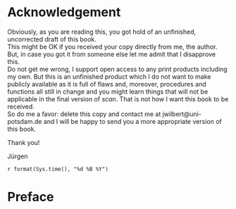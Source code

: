 # Acknowledgement {-}

Obviously, as you are reading this, you got hold of an unfinished, uncorrected draft of this book.  
This might be OK if you received your copy directly from me, the author. But, in case you got it from someone else let me admit that I disapprove this.  
Do not get me wrong, I support open access to any print products including my own. But this is an unfinished product which I do not want to make publicly available as it is full of flaws and, moreover, procedures and functions all still in change and you might learn things that will not be applicable in the final version of *scan*. 
That is not how I want this book to be received.  
So do me a favor:
delete this copy and contact me at jwilbert@uni-potsdam.de and I will be happy to send you a more appropriate version of this book.  

Thank you!

Jürgen  

`r format(Sys.time(), "%d %B %Y")`

# Preface {-}
